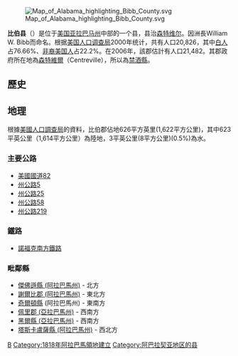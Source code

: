 [[File:Map_of_Alabama_highlighting_Bibb_County.svg|right]]

'''比伯县'''（{{lang-en|Bibb County}}）是位于[[美国|美国]][[亚拉巴马州|亚拉巴马州]]中部的一个县，县治[[森特维尔_(亚拉巴马州)|森特维尔]]。因洲長William W. Bibb而命名。根据[[美国人口调查局|美国人口调查局]]2000年统计，共有人口20,826，其中[[白人|白人]]占76.66%、[[非裔美国人|非裔美国人]]占22.2%。在2006年，該郡估計有人口21,482。其郡政府所在地為[[森特維爾|森特維爾]]（Centreville），所以為[[禁酒縣|禁酒縣]]。

== 歷史 ==
==地理==
根據[[美國人口調查局|美國人口調查局]]的資料，比伯郡佔地626平方英里(1,622平方公里)，其中623平英公里（1,614平方公里）為陸地，3平英公里(8平方公里)(0.5%)為水。
=== 主要公路 ===
* [[美國國道82|美國國道82]]
* [[州公路5|州公路5]]
* [[州公路25|州公路25]]
* [[州公路58|州公路58]]
* [[州公路219|州公路219]]
=== 鐵路 ===
* [[諾福克南方鐵路|諾福克南方鐵路]]
=== 毗鄰縣 ===
* [[傑佛遜縣_(阿拉巴馬州)|傑佛遜縣 (阿拉巴馬州)]] - 北方
* [[謝爾比郡_(阿拉巴馬州)|謝爾比郡 (阿拉巴馬州)]] - 東北方
* [[奇爾頓縣|奇爾頓縣]] (阿拉巴馬州) - 東南方
* [[佩里郡_(亞拉巴馬州)|佩里郡 (亞拉巴馬州)]] - 西南方
* [[黑爾縣_(亞拉巴馬州)|黑爾縣 (亞拉巴馬州)]] - 西南方
* [[塔斯卡盧薩縣_(阿拉巴馬州)|塔斯卡盧薩縣 (阿拉巴馬州)]] - 西北方

{{比伯縣 (阿拉巴馬州)}}
{{Alabama}}

[[Category:亞拉巴馬州行政區劃|B]]
[[Category:1818年阿拉巴馬領地建立|Category:1818年阿拉巴馬領地建立]]
[[Category:阿巴拉契亚地区的县|Category:阿巴拉契亚地区的县]]

{{Alabama-stub}}
